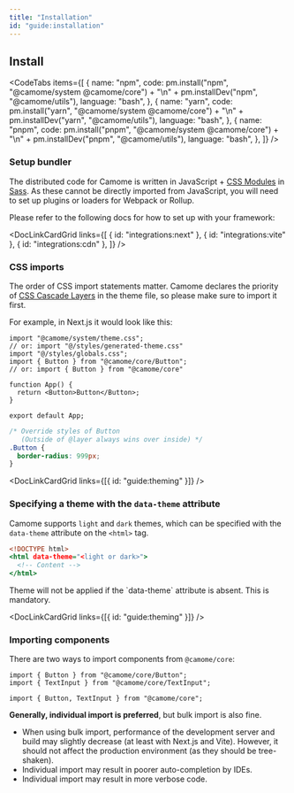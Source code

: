 ```yaml
---
title: "Installation"
id: "guide:installation"
---
```


## Install

<CodeTabs
  items={[
    {
      name: "npm",
      code:
        pm.install("npm", "@camome/system @camome/core") +
        "\n" +
        pm.installDev("npm", "@camome/utils"),
      language: "bash",
    },
    {
      name: "yarn",
      code:
        pm.install("yarn", "@camome/system @camome/core") +
        "\n" +
        pm.installDev("yarn", "@camome/utils"),
      language: "bash",
    },
    {
      name: "pnpm",
      code:
        pm.install("pnpm", "@camome/system @camome/core") +
        "\n" +
        pm.installDev("pnpm", "@camome/utils"),
      language: "bash",
    },
  ]}
/>

### Setup bundler

The distributed code for Camome is written in JavaScript + [CSS Modules](https://github.com/css-modules/css-modules) in [Sass](https://sass-lang.com/). As these cannot be directly imported from JavaScript, you will need to set up plugins or loaders for Webpack or Rollup.

Please refer to the following docs for how to set up with your framework:

<DocLinkCardGrid
  links={[
    { id: "integrations:next" },
    { id: "integrations:vite" },
    { id: "integrations:cdn" },
  ]}
/>

### CSS imports

The order of CSS import statements matter. Camome declares the priority of [CSS Cascade Layers](https://developer.mozilla.org/ja/docs/Web/CSS/@layer) in the theme file, so please make sure to import it first.

For example, in Next.js it would look like this:

```tsx:_app.tsx
import "@camome/system/theme.css";
// or: import "@/styles/generated-theme.css"
import "@/styles/globals.css";
import { Button } from "@camome/core/Button";
// or: import { Button } from "@camome/core"

function App() {
  return <Button>Button</Button>;
}

export default App;
```

```css:globals.css
/* Override styles of Button
   (Outside of @layer always wins over inside) */
.Button {
  border-radius: 999px;
}
```

<DocLinkCardGrid links={[{ id: "guide:theming" }]} />

### Specifying a theme with the `data-theme` attribute

Camome supports `light` and `dark` themes, which can be specified with the `data-theme` attribute on the `<html>` tag.

```html:index.html
<!DOCTYPE html>
<html data-theme="<light or dark>">
  <!-- Content -->
</html>
```

<Message status="warn">
  Theme will not be applied if the `data-theme` attribute is absent. This is
  mandatory.
</Message>

<DocLinkCardGrid links={[{ id: "guide:theming" }]} />

### Importing components

There are two ways to import components from `@camome/core`:

```tsx:individual-import.tsx
import { Button } from "@camome/core/Button";
import { TextInput } from "@camome/core/TextInput";
```

```tsx:bulk-import.tsx
import { Button, TextInput } from "@camome/core";
```

**Generally, individual import is preferred**, but bulk import is also fine.

- When using bulk import, performance of the development server and build may slightly decrease (at least with Next.js and Vite). However, it should not affect the production environment (as they should be tree-shaken).
- Individual import may result in poorer auto-completion by IDEs.
- Individual import may result in more verbose code.

